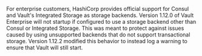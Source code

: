 For enterprise customers, HashiCorp provides official support for Consul and Vault's Integrated Storage as storage backends. Version 1.12.0 of Vault Enterprise will
not startup if configured to use a storage backend other than Consul or Integrated Storage. This was meant to protect against issues caused by using unsupported
backends that do not support transactional storage. Version 1.12.2 modified this behavior to instead log a warning to ensure that Vault will still start.

